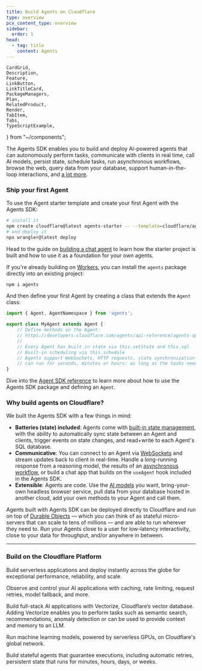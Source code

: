 ```yaml
---
title: Build Agents on Cloudflare
type: overview
pcx_content_type: overview
sidebar:
  order: 1
head:
  - tag: title
    content: Agents
---
```


	CardGrid,
	Description,
	Feature,
	LinkButton,
	LinkTitleCard,
	PackageManagers,
	Plan,
	RelatedProduct,
	Render,
	TabItem,
	Tabs,
	TypeScriptExample,
} from "~/components";

The Agents SDK enables you to build and deploy AI-powered agents that can autonomously perform tasks, communicate with clients in real time, call AI models, persist state, schedule tasks, run asynchronous workflows, browse the web, query data from your database, support human-in-the-loop interactions, and [a lot more](/agents/api-reference/).

### Ship your first Agent

To use the Agent starter template and create your first Agent with the Agents SDK:

```sh
# install it
npm create cloudflare@latest agents-starter -- --template=cloudflare/agents-starter
# and deploy it
npx wrangler@latest deploy
```

Head to the guide on [building a chat agent](/agents/getting-started/build-a-chat-agent) to learn how the starter project is built and how to use it as a foundation for your own agents.

If you're already building on [Workers](/workers/), you can install the `agents` package directly into an existing project:

```sh
npm i agents
```

And then define your first Agent by creating a class that extends the `Agent` class:

<TypeScriptExample>

```ts
import { Agent, AgentNamespace } from 'agents';

export class MyAgent extends Agent {
	// Define methods on the Agent:
	// https://developers.cloudflare.com/agents/api-reference/agents-api/
	//
	// Every Agent has built in state via this.setState and this.sql
	// Built-in scheduling via this.schedule
	// Agents support WebSockets, HTTP requests, state synchronization and
	// can run for seconds, minutes or hours: as long as the tasks need.
}
```

</TypeScriptExample>

Dive into the [Agent SDK reference](/agents/api-reference/agents-api/) to learn more about how to use the Agents SDK package and defining an `Agent`.

### Why build agents on Cloudflare?

We built the Agents SDK with a few things in mind:

- **Batteries (state) included**: Agents come with [built-in state management](/agents/api-reference/store-and-sync-state/), with the ability to automatically sync state between an Agent and clients, trigger events on state changes, and read+write to each Agent's SQL database.
- **Communicative**: You can connect to an Agent via [WebSockets](/agents/api-reference/websockets/) and stream updates back to client in real-time. Handle a long-running response from a reasoning model, the results of an [asynchronous workflow](/agents/api-reference/run-workflows/), or build a chat app that builds on the `useAgent` hook included in the Agents SDK.
- **Extensible**: Agents are code. Use the [AI models](/agents/api-reference/using-ai-models/) you want, bring-your-own headless browser service, pull data from your database hosted in another cloud, add your own methods to your Agent and call them.

Agents built with Agents SDK can be deployed directly to Cloudflare and run on top of [Durable Objects](/durable-objects/) — which you can think of as stateful micro-servers that can scale to tens of millions — and are able to run wherever they need to. Run your Agents close to a user for low-latency interactivity, close to your data for throughput, and/or anywhere in between.

---

### Build on the Cloudflare Platform

<RelatedProduct header="Workers" href="/workers/" product="workers">

Build serverless applications and deploy instantly across the globe for exceptional performance, reliability, and scale.

</RelatedProduct>

<RelatedProduct header="AI Gateway" href="/ai-gateway/" product="ai-gateway">

Observe and control your AI applications with caching, rate limiting, request retries, model fallback, and more.

</RelatedProduct>

<RelatedProduct header="Vectorize" href="/vectorize/" product="vectorize">

Build full-stack AI applications with Vectorize, Cloudflare’s vector database. Adding Vectorize enables you to perform tasks such as semantic search, recommendations, anomaly detection or can be used to provide context and memory to an LLM.

</RelatedProduct>

<RelatedProduct header="Workers AI" href="/workers-ai/" product="workers-ai">

Run machine learning models, powered by serverless GPUs, on Cloudflare's global network.

</RelatedProduct>

<RelatedProduct header="Workflows" href="/workflows/" product="workflows">

Build stateful agents that guarantee executions, including automatic retries, persistent state that runs for minutes, hours, days, or weeks.

</RelatedProduct>
